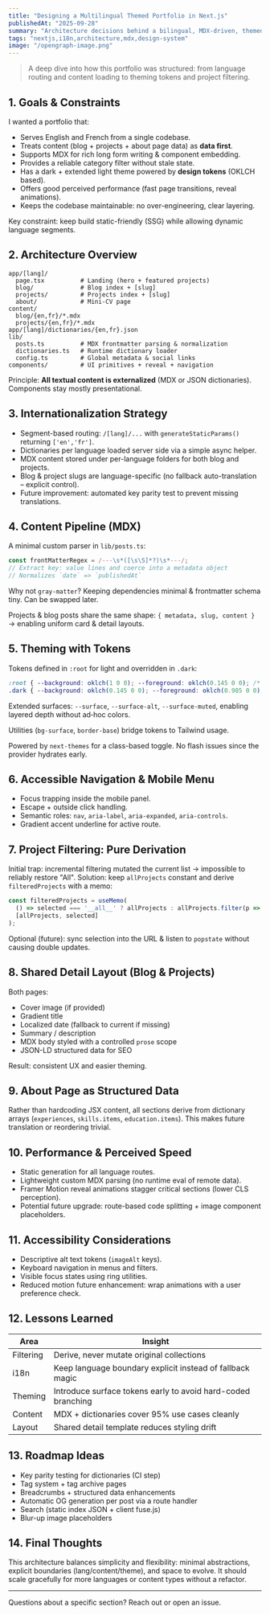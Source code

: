 ```yaml
---
title: "Designing a Multilingual Themed Portfolio in Next.js"
publishedAt: "2025-09-28"
summary: "Architecture decisions behind a bilingual, MDX-driven, themed portfolio with accessible UI and animated UX."
tags: "nextjs,i18n,architecture,mdx,design-system"
image: "/opengraph-image.png"
---
```


> A deep dive into how this portfolio was structured: from language routing and content loading to theming tokens and project filtering.

## 1. Goals & Constraints

I wanted a portfolio that:

- Serves English and French from a single codebase.
- Treats content (blog + projects + about page data) as **data first**.
- Supports MDX for rich long form writing & component embedding.
- Provides a reliable category filter without stale state.
- Has a dark + extended light theme powered by **design tokens** (OKLCH based).
- Offers good perceived performance (fast page transitions, reveal animations).
- Keeps the codebase maintainable: no over-engineering, clear layering.

Key constraint: keep build static-friendly (SSG) while allowing dynamic language segments.

## 2. Architecture Overview

```
app/[lang]/
  page.tsx          # Landing (hero + featured projects)
  blog/             # Blog index + [slug]
  projects/         # Projects index + [slug]
  about/            # Mini‑CV page
content/
  blog/{en,fr}/*.mdx
  projects/{en,fr}/*.mdx
app/[lang]/dictionaries/{en,fr}.json
lib/
  posts.ts          # MDX frontmatter parsing & normalization
  dictionaries.ts   # Runtime dictionary loader
  config.ts         # Global metadata & social links
components/         # UI primitives + reveal + navigation
```

Principle: **All textual content is externalized** (MDX or JSON dictionaries). Components stay mostly presentational.

## 3. Internationalization Strategy

- Segment-based routing: `/[lang]/...` with `generateStaticParams()` returning `['en','fr']`.
- Dictionaries per language loaded server side via a simple async helper.
- MDX content stored under per-language folders for both blog and projects.
- Blog & project slugs are language-specific (no fallback auto-translation – explicit control).
- Future improvement: automated key parity test to prevent missing translations.

## 4. Content Pipeline (MDX)

A minimal custom parser in `lib/posts.ts`:

```ts
const frontMatterRegex = /---\s*([\s\S]*?)\s*---/;
// Extract key: value lines and coerce into a metadata object
// Normalizes `date` => `publishedAt`
```

Why not `gray-matter`? Keeping dependencies minimal & frontmatter schema tiny. Can be swapped later.

Projects & blog posts share the same shape: `{ metadata, slug, content }` → enabling uniform card & detail layouts.

## 5. Theming with Tokens

Tokens defined in `:root` for light and overridden in `.dark`:

```css
:root { --background: oklch(1 0 0); --foreground: oklch(0.145 0 0); /* ... */ }
.dark { --background: oklch(0.145 0 0); --foreground: oklch(0.985 0 0); }
```

Extended surfaces: `--surface`, `--surface-alt`, `--surface-muted`, enabling layered depth without ad‑hoc colors.

Utilities (`bg-surface`, `border-base`) bridge tokens to Tailwind usage.

Powered by `next-themes` for a class-based toggle. No flash issues since the provider hydrates early.

## 6. Accessible Navigation & Mobile Menu

- Focus trapping inside the mobile panel.
- Escape + outside click handling.
- Semantic roles: `nav`, `aria-label`, `aria-expanded`, `aria-controls`.
- Gradient accent underline for active route.

## 7. Project Filtering: Pure Derivation

Initial trap: incremental filtering mutated the current list → impossible to reliably restore "All".
Solution: keep `allProjects` constant and derive `filteredProjects` with a memo:

```ts
const filteredProjects = useMemo(
  () => selected === '__all__' ? allProjects : allProjects.filter(p => categoriesOf(p).includes(selected)),
  [allProjects, selected]
);
```

Optional (future): sync selection into the URL & listen to `popstate` without causing double updates.

## 8. Shared Detail Layout (Blog & Projects)

Both pages:

- Cover image (if provided)
- Gradient title
- Localized date (fallback to current if missing)
- Summary / description
- MDX body styled with a controlled `prose` scope
- JSON-LD structured data for SEO

Result: consistent UX and easier theming.

## 9. About Page as Structured Data

Rather than hardcoding JSX content, all sections derive from dictionary arrays (`experiences`, `skills.items`, `education.items`). This makes future translation or reordering trivial.

## 10. Performance & Perceived Speed

- Static generation for all language routes.
- Lightweight custom MDX parsing (no runtime eval of remote data).
- Framer Motion reveal animations stagger critical sections (lower CLS perception).
- Potential future upgrade: route-based code splitting + image component placeholders.

## 11. Accessibility Considerations

- Descriptive alt text tokens (`imageAlt` keys).
- Keyboard navigation in menus and filters.
- Visible focus states using ring utilities.
- Reduced motion future enhancement: wrap animations with a user preference check.

## 12. Lessons Learned

| Area | Insight |
| ---- | ------- |
| Filtering | Derive, never mutate original collections |
| i18n | Keep language boundary explicit instead of fallback magic |
| Theming | Introduce surface tokens early to avoid hard-coded branching |
| Content | MDX + dictionaries cover 95% use cases cleanly |
| Layout | Shared detail template reduces styling drift |

## 13. Roadmap Ideas

- Key parity testing for dictionaries (CI step)
- Tag system + tag archive pages
- Breadcrumbs + structured data enhancements
- Automatic OG generation per post via a route handler
- Search (static index JSON + client fuse.js)
- Blur-up image placeholders

## 14. Final Thoughts

This architecture balances simplicity and flexibility: minimal abstractions, explicit boundaries (lang/content/theme), and space to evolve. It should scale gracefully for more languages or content types without a refactor.

---

Questions about a specific section? Reach out or open an issue.
